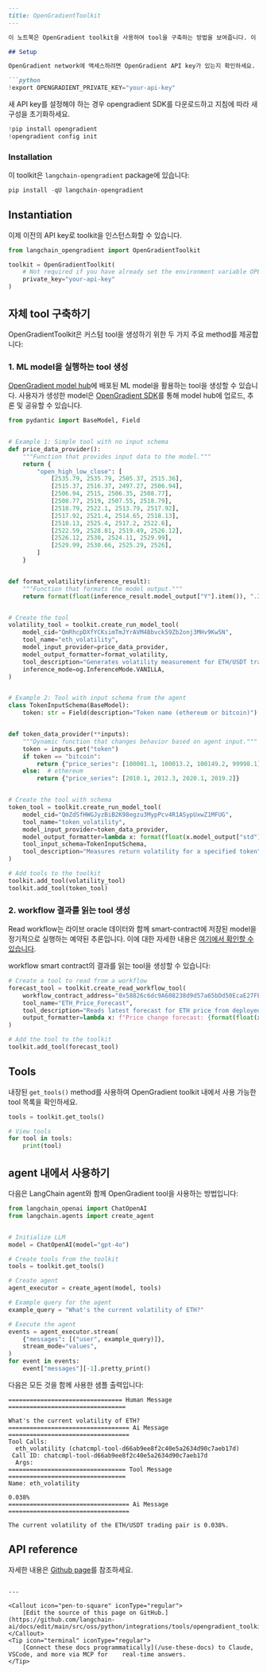 ```markdown
---
title: OpenGradientToolkit
---

이 노트북은 OpenGradient toolkit을 사용하여 tool을 구축하는 방법을 보여줍니다. 이 toolkit은 사용자가 [OpenGradient network](https://www.opengradient.ai/)의 model과 workflow를 기반으로 커스텀 tool을 생성할 수 있는 기능을 제공합니다.

## Setup

OpenGradient network에 액세스하려면 OpenGradient API key가 있는지 확인하세요. 이미 API key가 있는 경우 환경 변수를 설정하기만 하면 됩니다:

```python
!export OPENGRADIENT_PRIVATE_KEY="your-api-key"
```

새 API key를 설정해야 하는 경우 opengradient SDK를 다운로드하고 지침에 따라 새 구성을 초기화하세요.

```python
!pip install opengradient
!opengradient config init
```

### Installation

이 toolkit은 `langchain-opengradient` package에 있습니다:

```python
pip install -qU langchain-opengradient
```

## Instantiation

이제 이전의 API key로 toolkit을 인스턴스화할 수 있습니다.

```python
from langchain_opengradient import OpenGradientToolkit

toolkit = OpenGradientToolkit(
    # Not required if you have already set the environment variable OPENGRADIENT_PRIVATE_KEY
    private_key="your-api-key"
)
```

## 자체 tool 구축하기

OpenGradientToolkit은 커스텀 tool을 생성하기 위한 두 가지 주요 method를 제공합니다:

### 1. ML model을 실행하는 tool 생성

[OpenGradient model hub](https://hub.opengradient.ai/)에 배포된 ML model을 활용하는 tool을 생성할 수 있습니다. 사용자가 생성한 model은 [OpenGradient SDK](https://docs.opengradient.ai/developers/sdk/model_management.html)를 통해 model hub에 업로드, 추론 및 공유할 수 있습니다.

```python
from pydantic import BaseModel, Field


# Example 1: Simple tool with no input schema
def price_data_provider():
    """Function that provides input data to the model."""
    return {
        "open_high_low_close": [
            [2535.79, 2535.79, 2505.37, 2515.36],
            [2515.37, 2516.37, 2497.27, 2506.94],
            [2506.94, 2515, 2506.35, 2508.77],
            [2508.77, 2519, 2507.55, 2518.79],
            [2518.79, 2522.1, 2513.79, 2517.92],
            [2517.92, 2521.4, 2514.65, 2518.13],
            [2518.13, 2525.4, 2517.2, 2522.6],
            [2522.59, 2528.81, 2519.49, 2526.12],
            [2526.12, 2530, 2524.11, 2529.99],
            [2529.99, 2530.66, 2525.29, 2526],
        ]
    }


def format_volatility(inference_result):
    """Function that formats the model output."""
    return format(float(inference_result.model_output["Y"].item()), ".3%")


# Create the tool
volatility_tool = toolkit.create_run_model_tool(
    model_cid="QmRhcpDXfYCKsimTmJYrAVM4Bbvck59Zb2onj3MHv9Kw5N",
    tool_name="eth_volatility",
    model_input_provider=price_data_provider,
    model_output_formatter=format_volatility,
    tool_description="Generates volatility measurement for ETH/USDT trading pair",
    inference_mode=og.InferenceMode.VANILLA,
)


# Example 2: Tool with input schema from the agent
class TokenInputSchema(BaseModel):
    token: str = Field(description="Token name (ethereum or bitcoin)")


def token_data_provider(**inputs):
    """Dynamic function that changes behavior based on agent input."""
    token = inputs.get("token")
    if token == "bitcoin":
        return {"price_series": [100001.1, 100013.2, 100149.2, 99998.1]}
    else:  # ethereum
        return {"price_series": [2010.1, 2012.3, 2020.1, 2019.2]}


# Create the tool with schema
token_tool = toolkit.create_run_model_tool(
    model_cid="QmZdSfHWGJyzBiB2K98egzu3MypPcv4R1ASypUxwZ1MFUG",
    tool_name="token_volatility",
    model_input_provider=token_data_provider,
    model_output_formatter=lambda x: format(float(x.model_output["std"].item()), ".3%"),
    tool_input_schema=TokenInputSchema,
    tool_description="Measures return volatility for a specified token",
)

# Add tools to the toolkit
toolkit.add_tool(volatility_tool)
toolkit.add_tool(token_tool)
```

### 2. workflow 결과를 읽는 tool 생성

Read workflow는 라이브 oracle 데이터와 함께 smart-contract에 저장된 model을 정기적으로 실행하는 예약된 추론입니다. 이에 대한 자세한 내용은 [여기에서 확인할 수 있습니다](https://docs.opengradient.ai/developers/sdk/ml_workflows.html).

workflow smart contract의 결과를 읽는 tool을 생성할 수 있습니다:

```python
# Create a tool to read from a workflow
forecast_tool = toolkit.create_read_workflow_tool(
    workflow_contract_address="0x58826c6dc9A608238d9d57a65bDd50EcaE27FE99",
    tool_name="ETH_Price_Forecast",
    tool_description="Reads latest forecast for ETH price from deployed workflow",
    output_formatter=lambda x: f"Price change forecast: {format(float(x.numbers['regression_output'].item()), '.2%')}",
)

# Add the tool to the toolkit
toolkit.add_tool(forecast_tool)
```

## Tools

내장된 `get_tools()` method를 사용하여 OpenGradient toolkit 내에서 사용 가능한 tool 목록을 확인하세요.

```python
tools = toolkit.get_tools()

# View tools
for tool in tools:
    print(tool)
```

## agent 내에서 사용하기

다음은 LangChain agent와 함께 OpenGradient tool을 사용하는 방법입니다:

```python
from langchain_openai import ChatOpenAI
from langchain.agents import create_agent


# Initialize LLM
model = ChatOpenAI(model="gpt-4o")

# Create tools from the toolkit
tools = toolkit.get_tools()

# Create agent
agent_executor = create_agent(model, tools)

# Example query for the agent
example_query = "What's the current volatility of ETH?"

# Execute the agent
events = agent_executor.stream(
    {"messages": [("user", example_query)]},
    stream_mode="values",
)
for event in events:
    event["messages"][-1].pretty_print()
```

다음은 모든 것을 함께 사용한 샘플 출력입니다:

```
================================ Human Message =================================

What's the current volatility of ETH?
================================== Ai Message ==================================
Tool Calls:
  eth_volatility (chatcmpl-tool-d66ab9ee8f2c40e5a2634d90c7aeb17d)
 Call ID: chatcmpl-tool-d66ab9ee8f2c40e5a2634d90c7aeb17d
  Args:
================================= Tool Message =================================
Name: eth_volatility

0.038%
================================== Ai Message ==================================

The current volatility of the ETH/USDT trading pair is 0.038%.
```

## API reference

자세한 내용은 [Github page](https://github.com/OpenGradient/og-langchain)를 참조하세요.
```

---

<Callout icon="pen-to-square" iconType="regular">
    [Edit the source of this page on GitHub.](https://github.com/langchain-ai/docs/edit/main/src/oss/python/integrations/tools/opengradient_toolkit.mdx)
</Callout>
<Tip icon="terminal" iconType="regular">
    [Connect these docs programmatically](/use-these-docs) to Claude, VSCode, and more via MCP for    real-time answers.
</Tip>

